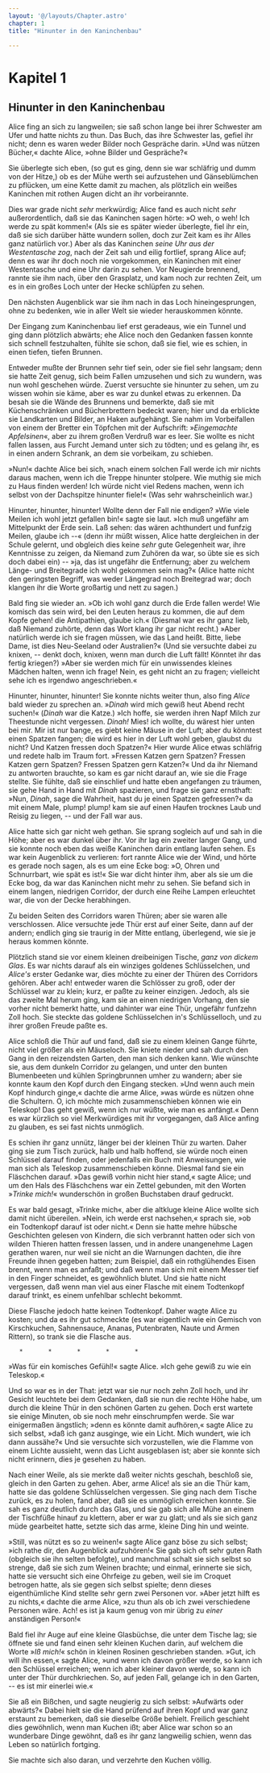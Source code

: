 ```yaml
---
layout: '@/layouts/Chapter.astro'
chapter: 1
title: "Hinunter in den Kaninchenbau"

---
```


# Kapitel 1

## Hinunter in den Kaninchenbau

Alice fing an sich zu langweilen; sie saß schon lange bei ihrer
Schwester am Ufer und hatte nichts zu thun. Das Buch, das ihre Schwester
las, gefiel ihr nicht; denn es waren weder Bilder noch Gespräche darin.
»Und was nützen Bücher,« dachte Alice, »ohne Bilder und Gespräche?«

Sie überlegte sich eben, (so gut es ging, denn sie war schläfrig und
dumm von der Hitze,) ob es der Mühe werth sei aufzustehen und
Gänseblümchen zu pflücken, um eine Kette damit zu machen, als plötzlich
ein weißes Kaninchen mit rothen Augen dicht an ihr vorbeirannte.

Dies war grade nicht _sehr_ merkwürdig; Alice fand es auch nicht _sehr_
außerordentlich, daß sie das Kaninchen sagen hörte: »O weh, o weh! Ich
werde zu spät kommen!« (Als sie es später wieder überlegte, fiel ihr
ein, daß sie sich darüber hätte wundern sollen, doch zur Zeit kam es ihr
Alles ganz natürlich vor.) Aber als das Kaninchen _seine Uhr aus der
Westentasche zog_, nach der Zeit sah und eilig fortlief, sprang Alice
auf; denn es war ihr doch noch nie vorgekommen, ein Kaninchen mit einer
Westentasche und eine Uhr darin zu sehen. Vor Neugierde brennend, rannte
sie ihm nach, über den Grasplatz, und kam noch zur rechten Zeit, um es
in ein großes Loch unter der Hecke schlüpfen zu sehen.

Den nächsten Augenblick war sie ihm nach in das Loch hineingesprungen,
ohne zu bedenken, wie in aller Welt sie wieder herauskommen könnte.

Der Eingang zum Kaninchenbau lief erst geradeaus, wie ein Tunnel und
ging dann plötzlich abwärts; ehe Alice noch den Gedanken fassen konnte
sich schnell festzuhalten, fühlte sie schon, daß sie fiel, wie es
schien, in einen tiefen, tiefen Brunnen.

Entweder mußte der Brunnen sehr tief sein, oder sie fiel sehr langsam;
denn sie hatte Zeit genug, sich beim Fallen umzusehen und sich zu
wundern, was nun wohl geschehen würde. Zuerst versuchte sie hinunter zu
sehen, um zu wissen wohin sie käme, aber es war zu dunkel etwas zu
erkennen. Da besah sie die Wände des Brunnens und bemerkte, daß sie mit
Küchenschränken und Bücherbrettern bedeckt waren; hier und da erblickte
sie Landkarten und Bilder, an Haken aufgehängt. Sie nahm im Vorbeifallen
von einem der Bretter ein Töpfchen mit der Aufschrift: »_Eingemachte
Apfelsinen_«, aber zu ihrem großen Verdruß war es leer. Sie wollte es
nicht fallen lassen, aus Furcht Jemand unter sich zu tödten; und es
gelang ihr, es in einen andern Schrank, an dem sie vorbeikam, zu
schieben.

»Nun!« dachte Alice bei sich, »nach einem solchen Fall werde ich mir
nichts daraus machen, wenn ich die Treppe hinunter stolpere. Wie muthig
sie mich zu Haus finden werden! Ich würde nicht viel Redens machen, wenn
ich selbst von der Dachspitze hinunter fiele!« (Was sehr wahrscheinlich
war.)

Hinunter, hinunter, hinunter! Wollte denn der Fall nie endigen? »Wie
viele Meilen ich wohl jetzt gefallen bin!« sagte sie laut. »Ich muß
ungefähr am Mittelpunkt der Erde sein. Laß sehen: das wären achthundert
und funfzig Meilen, glaube ich --« (denn ihr müßt wissen, Alice hatte
dergleichen in der Schule gelernt, und obgleich dies keine _sehr_ gute
Gelegenheit war, ihre Kenntnisse zu zeigen, da Niemand zum Zuhören da
war, so übte sie es sich doch dabei ein) -- »ja, das ist ungefähr die
Entfernung; aber zu welchem Länge- und Breitegrade ich wohl gekommen
sein mag?« (Alice hatte nicht den geringsten Begriff, was weder
Längegrad noch Breitegrad war; doch klangen ihr die Worte großartig und
nett zu sagen.)

Bald fing sie wieder an. »Ob ich wohl ganz durch die Erde fallen werde!
Wie komisch das sein wird, bei den Leuten heraus zu kommen, die auf dem
Kopfe gehen! die Antipathien, glaube ich.« (Diesmal war es ihr ganz
lieb, daß Niemand zuhörte, denn das Wort klang ihr gar nicht recht.)
»Aber natürlich werde ich sie fragen müssen, wie das Land heißt. Bitte,
liebe Dame, ist dies Neu-Seeland oder Australien?« (Und sie versuchte
dabei zu knixen, -- denkt doch, knixen, wenn man durch die Luft fällt!
Könntet ihr das fertig kriegen?) »Aber sie werden mich für ein
unwissendes kleines Mädchen halten, wenn ich frage! Nein, es geht nicht
an zu fragen; vielleicht sehe ich es irgendwo angeschrieben.«

Hinunter, hinunter, hinunter! Sie konnte nichts weiter thun, also fing
_Alice_ bald wieder zu sprechen an. »_Dinah_ wird mich gewiß heut Abend
recht suchen!« (_Dinah_ war die Katze.) »Ich hoffe, sie werden ihren Napf
Milch zur Theestunde nicht vergessen. _Dinah!_ Mies! ich wollte, du wärest
hier unten bei mir. Mir ist nur bange, es giebt keine Mäuse in der Luft;
aber du könntest einen Spatzen fangen; die wird es hier in der Luft wohl
geben, glaubst du nicht? Und Katzen fressen doch Spatzen?« Hier wurde
Alice etwas schläfrig und redete halb im Traum fort. »Fressen Katzen
gern Spatzen? Fressen Katzen gern Spatzen? Fressen Spatzen gern Katzen?«
Und da ihr Niemand zu antworten brauchte, so kam es gar nicht darauf
an, wie sie die Frage stellte. Sie fühlte, daß sie einschlief und hatte
eben angefangen zu träumen, sie gehe Hand in Hand mit _Dinah_ spazieren,
und frage sie ganz ernsthaft: »Nun, _Dinah_, sage die Wahrheit, hast du je
einen Spatzen gefressen?« da mit einem Male, plump! plump! kam sie auf
einen Haufen trocknes Laub und Reisig zu liegen, -- und der Fall war aus.

Alice hatte sich gar nicht weh gethan. Sie sprang sogleich auf und sah
in die Höhe; aber es war dunkel über ihr. Vor ihr lag ein zweiter langer
Gang, und sie konnte noch eben das weiße Kaninchen darin entlang laufen
sehen. Es war kein Augenblick zu verlieren: fort rannte Alice wie der
Wind, und hörte es gerade noch sagen, als es um eine Ecke bog: »O, Ohren
und Schnurrbart, wie spät es ist!« Sie war dicht hinter ihm, aber als
sie um die Ecke bog, da war das Kaninchen nicht mehr zu sehen. Sie
befand sich in einem langen, niedrigen Corridor, der durch eine Reihe
Lampen erleuchtet war, die von der Decke herabhingen.

Zu beiden Seiten des Corridors waren Thüren; aber sie waren alle
verschlossen. Alice versuchte jede Thür erst auf einer Seite, dann auf
der andern; endlich ging sie traurig in der Mitte entlang, überlegend,
wie sie je heraus kommen könnte.

Plötzlich stand sie vor einem kleinen dreibeinigen Tische, _ganz von
dickem Glas_. Es war nichts darauf als ein winziges goldenes
Schlüsselchen, und _Alice's_ erster Gedanke war, dies möchte zu einer der
Thüren des Corridors gehören. Aber ach! entweder waren die Schlösser zu
groß, oder der Schlüssel war zu klein; kurz, er paßte zu keiner
einzigen. Jedoch, als sie das zweite Mal herum ging, kam sie an einen
niedrigen Vorhang, den sie vorher nicht bemerkt hatte, und dahinter war
eine Thür, ungefähr funfzehn Zoll hoch. Sie steckte das goldene
Schlüsselchen in's Schlüsselloch, und zu ihrer großen Freude paßte es.

Alice schloß die Thür auf und fand, daß sie zu einem kleinen Gange
führte, nicht viel größer als ein Mäuseloch. Sie kniete nieder und sah
durch den Gang in den reizendsten Garten, den man sich denken kann. Wie
wünschte sie, aus dem dunkeln Corridor zu gelangen, und unter den bunten
Blumenbeeten und kühlen Springbrunnen umher zu wandern; aber sie konnte
kaum den Kopf durch den Eingang stecken. »Und wenn auch mein Kopf
hindurch ginge,« dachte die arme Alice, »was würde es nützen ohne die
Schultern. O, ich möchte mich zusammenschieben können wie ein Teleskop!
Das geht gewiß, wenn ich nur wüßte, wie man es anfängt.« Denn es war
kürzlich so viel Merkwürdiges mit ihr vorgegangen, daß Alice anfing zu
glauben, es sei fast nichts unmöglich.

Es schien ihr ganz unnütz, länger bei der kleinen Thür zu warten. Daher
ging sie zum Tisch zurück, halb und halb hoffend, sie würde noch einen
Schlüssel darauf finden, oder jedenfalls ein Buch mit Anweisungen, wie
man sich als Teleskop zusammenschieben könne. Diesmal fand sie ein
Fläschchen darauf. »Das gewiß vorhin nicht hier stand,« sagte Alice; und
um den Hals des Fläschchens war ein Zettel gebunden, mit den Worten
»_Trinke mich!_« wunderschön in großen Buchstaben drauf gedruckt.

Es war bald gesagt, »Trinke mich«, aber die altkluge kleine Alice wollte
sich damit nicht übereilen. »Nein, ich werde erst nachsehen,« sprach
sie, »ob ein Todtenkopf darauf ist oder nicht.« Denn sie hatte mehre
hübsche Geschichten gelesen von Kindern, die sich verbrannt hatten oder
sich von wilden Thieren hatten fressen lassen, und in andere unangenehme
Lagen gerathen waren, nur weil sie nicht an die Warnungen dachten, die
ihre Freunde ihnen gegeben hatten; zum Beispiel, daß ein rothglühendes
Eisen brennt, wenn man es anfaßt; und daß wenn man sich mit einem
Messer tief in den Finger schneidet, es gewöhnlich blutet. Und sie hatte
nicht vergessen, daß wenn man viel aus einer Flasche mit einem
Todtenkopf darauf trinkt, es einem unfehlbar schlecht bekommt.

Diese Flasche jedoch hatte keinen Todtenkopf. Daher wagte Alice zu
kosten; und da es ihr gut schmeckte (es war eigentlich wie ein Gemisch
von Kirschkuchen, Sahnensauce, Ananas, Putenbraten, Naute und Armen
Rittern), so trank sie die Flasche aus.

       *       *       *       *       *

»Was für ein komisches Gefühl!« sagte Alice. »Ich gehe gewiß zu wie ein
Teleskop.«

Und so war es in der That: jetzt war sie nur noch zehn Zoll hoch, und
ihr Gesicht leuchtete bei dem Gedanken, daß sie nun die rechte Höhe
habe, um durch die kleine Thür in den schönen Garten zu gehen. Doch
erst wartete sie einige Minuten, ob sie noch mehr einschrumpfen werde.
Sie war einigermaßen ängstlich; »denn es könnte damit aufhören,« sagte
Alice zu sich selbst, »daß ich ganz ausginge, wie ein Licht. Mich
wundert, wie ich dann aussähe?« Und sie versuchte sich vorzustellen, wie
die Flamme von einem Lichte aussieht, wenn das Licht ausgeblasen ist;
aber sie konnte sich nicht erinnern, dies je gesehen zu haben.

Nach einer Weile, als sie merkte daß weiter nichts geschah, beschloß
sie, gleich in den Garten zu gehen. Aber, arme Alice! als sie an die
Thür kam, hatte sie das goldene Schlüsselchen vergessen. Sie ging nach
dem Tische zurück, es zu holen, fand aber, daß sie es unmöglich
erreichen konnte. Sie sah es ganz deutlich durch das Glas, und sie gab
sich alle Mühe an einem der Tischfüße hinauf zu klettern, aber er war zu
glatt; und als sie sich ganz müde gearbeitet hatte, setzte sich das
arme, kleine Ding hin und weinte.

»Still, was nützt es so zu weinen!« sagte Alice ganz böse zu sich
selbst; »ich rathe dir, den Augenblick aufzuhören!« Sie gab sich oft
sehr guten Rath (obgleich sie ihn selten befolgte), und manchmal schalt
sie sich selbst so strenge, daß sie sich zum Weinen brachte; und
einmal, erinnerte sie sich, hatte sie versucht sich eine Ohrfeige zu
geben, weil sie im Croquet betrogen hatte, als sie gegen sich selbst
spielte; denn dieses eigenthümliche Kind stellte sehr gern zwei Personen
vor. »Aber jetzt hilft es zu nichts,« dachte die arme Alice, »zu thun
als ob ich zwei verschiedene Personen wäre. Ach! es ist ja kaum genug
von mir übrig zu _einer_ anständigen Person!«

Bald fiel ihr Auge auf eine kleine Glasbüchse, die unter dem Tische lag;
sie öffnete sie und fand einen sehr kleinen Kuchen darin, auf welchem
die Worte »_Iß mich!_« schön in kleinen Rosinen geschrieben standen. »Gut,
ich will ihn essen,« sagte Alice, »und wenn ich davon größer werde, so
kann ich den Schlüssel erreichen; wenn ich aber kleiner davon werde, so
kann ich unter der Thür durchkriechen. So, auf jeden Fall, gelange ich
in den Garten, -- es ist mir einerlei wie.«

Sie aß ein Bißchen, und sagte neugierig zu sich selbst: »Aufwärts oder
abwärts?« Dabei hielt sie die Hand prüfend auf ihren Kopf und war ganz
erstaunt zu bemerken, daß sie dieselbe Größe behielt. Freilich geschieht
dies gewöhnlich, wenn man Kuchen ißt; aber Alice war schon so an
wunderbare Dinge gewöhnt, daß es ihr ganz langweilig schien, wenn das
Leben so natürlich fortging.

Sie machte sich also daran, und verzehrte den Kuchen völlig.
